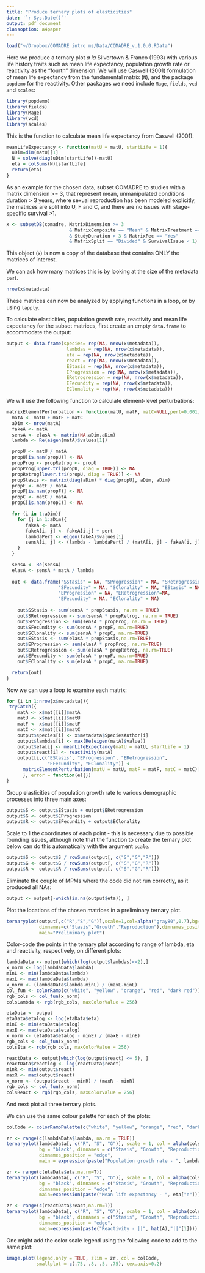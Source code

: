 ```yaml
---
title: "Produce ternary plots of elasticities"
date: '`r Sys.Date()`'
output: pdf_document
classoption: a4paper
---
```


```r
load("~/Dropbox/COMADRE intro ms/Data/COMADRE_v.1.0.0.RData")
```



Here we produce a ternary plot *a la* Silvertown & Franco (1993) with various life history traits such as mean life expectancy, population growth rate or reactivity as the "fourth" dimension. We will use Caswell (2001) formulation of mean life expectancy from the fundamental matrix (`N`), and the package `popdemo` for the reactivity. Other packages we need include `Mage`, `fields`, `vcd` and `scales`:

```r
library(popdemo)
library(fields)
library(Mage)
library(vcd)
library(scales)
```

This is the function to calculate mean life expectancy from Caswell (2001):
```r
meanLifeExpectancy <- function(matU = matU, startLife = 1){
  uDim=dim(matU)[1]
  N = solve(diag(uDim[startLife])-matU)
  eta = colSums(N)[startLife]
  return(eta)
}
```

As an example for the chosen data, subset COMADRE to studies with a matrix dimension >= 3, that represent mean, unmanipulated conditions duration > 3 years, where sexual reproduction has been modeled explicitly, the matrices are split into U, F and C, and there are no issues with stage-specific survival >1.

```r
x <- subsetDB(comadre, MatrixDimension >= 3 
                       & MatrixComposite == "Mean" & MatrixTreatment == "Unmanipulated" 
                       & StudyDuration > 3 & MatrixFec == "Yes" 
                       & MatrixSplit == "Divided" & SurvivalIssue < 1)
```

This object (`x`) is now a copy of the database that contains ONLY the matrices of interest.

We can ask how many matrices this is by looking at the size of the metadata part.

```r
nrow(x$metadata)
```

These matrices can now be analyzed by applying functions in a loop, or by using `lapply`.

To calculate elasticities, population growth rate, reactivity and mean life expectancy for the subset matrices, first create an empty `data.frame` to accommodate the output:

```r
output <- data.frame(species= rep(NA, nrow(x$metadata)),
                      lambdas = rep(NA, nrow(x$metadata)),
                      eta = rep(NA, nrow(x$metadata)),
                      react = rep(NA, nrow(x$metadata)),
                      EStasis = rep(NA, nrow(x$metadata)),
                      EProgression = rep(NA, nrow(x$metadata)),
                      ERetrogression = rep(NA, nrow(x$metadata)),
                      EFecundity = rep(NA, nrow(x$metadata)),
                      EClonality = rep(NA, nrow(x$metadata)))
```

We will use the following function to calculate element-level perturbations:

```r
matrixElementPerturbation <- function(matU, matF, matC=NULL,pert=0.001){
  matA <- matU + matF + matC
  aDim <- nrow(matA)
  fakeA <- matA
  sensA <- elasA <- matrix(NA,aDim,aDim)
  lambda <- Re(eigen(matA)$values[1])

  propU <- matU / matA
  propU[is.nan(propU)] <- NA
  propProg <- propRetrog <- propU
  propProg[upper.tri(propU, diag = TRUE)] <- NA
  propRetrog[lower.tri(propU, diag = TRUE)] <- NA
  propStasis <- matrix(diag(aDim) * diag(propU), aDim, aDim)
  propF <- matF / matA
  propF[is.nan(propF)] <- NA
  propC <- matC / matA
  propC[is.nan(propC)] <- NA

  for (i in 1:aDim){
    for (j in 1:aDim){
       fakeA <- matA
       fakeA[i, j] <- fakeA[i,j] + pert
       lambdaPert <- eigen(fakeA)$values[1]
       sensA[i, j] <- (lambda - lambdaPert) / (matA[i, j] - fakeA[i, j])
    }
  }

  sensA <- Re(sensA)
  elasA <- sensA * matA / lambda
  
  out <- data.frame("SStasis" = NA, "SProgression" = NA, "SRetrogression" = NA,
                   "SFecundity" = NA, "SClonality" = NA, "EStasis" = NA,
                   "EProgression" = NA, "ERetrogression"=NA,
                   "EFecundity" = NA, "EClonality" = NA)
    
    out$SStasis <- sum(sensA * propStasis, na.rm = TRUE)
    out$SRetrogression <- sum(sensA * propRetrog, na.rm = TRUE)
    out$SProgression <- sum(sensA * propProg, na.rm = TRUE)
    out$SFecundity <- sum(sensA * propF, na.rm=TRUE)
    out$SClonality <- sum(sensA * propC, na.rm=TRUE)
    out$EStasis <- sum(elasA * propStasis,na.rm=TRUE)
    out$EProgression <- sum(elasA * propProg, na.rm=TRUE)
    out$ERetrogression <- sum(elasA * propRetrog, na.rm=TRUE)
    out$EFecundity <- sum(elasA * propF, na.rm=TRUE)
    out$EClonality <- sum(elasA * propC, na.rm=TRUE)

  return(out) 
}

```


Now we can use a loop to examine each matrix:

```r
for (i in 1:nrow(x$metadata)){
 tryCatch({
    matA <- x$mat[[i]]$matA
    matU <- x$mat[[i]]$matU
    matF <- x$mat[[i]]$matF
    matC <- x$mat[[i]]$matC
    output$species[i] <- x$metadata$SpeciesAuthor[i]
    output$lambdas[i] <- max(Re(eigen(matA)$value))
    output$eta[i] <- meanLifeExpectancy(matU = matU, startLife = 1)
    output$react[i] <- reactivity(matA)
    output[i,c("EStasis", "EProgression", "ERetrogression",
               "EFecundity", "EClonality")] <- 
      matrixElementPerturbation(matU = matU, matF = matF, matC = matC)[6:10]
      }, error = function(e){})
}
```

Group elasticities of population growth rate to various demographic processes into three main axes:

```r
output$S <- output$EStasis + output$ERetrogression
output$G <- output$EProgression
output$R <- output$EFecundity + output$EClonality
```

Scale to 1 the coordinates of each point - this is necessary due to possible rounding issues, although note that the function to create the ternary plot below can do this automatically with the argument `scale`.

```r
output$S <- output$S / rowSums(output[, c("S","G","R")])
output$G <- output$G / rowSums(output[, c("S","G","R")])
output$R <- output$R / rowSums(output[, c("S","G","R")])
```

Eliminate the couple of MPMs where the code did not run correctly, as it produced all NAs:

```r
output <- output[-which(is.na(output$eta)), ]
```

Plot the locations of the chosen matrices in a preliminary ternary plot.

```r
ternaryplot(output[,c("R","S","G")],scale=1,col=alpha("gray80",0.7),bg="black",
            dimnames=c("Stasis","Growth","Reproduction"),dimnames_position="edge", 
            main="Preliminary plot")
```


Color-code the points in the ternary plot according to range of lambda, eta and reactivity, respectively, on different plots:

```r
lambdaData <- output[which(log(output$lambdas)<=2),]
x_norm <- log(lambdaData$lambda)
minL <- min(lambdaData$lambda)
maxL <- max(lambdaData$lambda)
x_norm <- (lambdaData$lambda-minL) / (maxL-minL)
col_fun <- colorRamp(c("white", "yellow", "orange", "red", "dark red"))
rgb_cols <- col_fun(x_norm)
colsLambda <- rgb(rgb_cols, maxColorValue = 256)

etaData <- output
etaData$etalog <- log(etaData$eta)
minE <- min(etaData$etalog)
maxE <- max(etaData$etalog)
x_norm <- (etaData$etalog - minE) / (maxE - minE)
rgb_cols <- col_fun(x_norm)
colsEta <- rgb(rgb_cols, maxColorValue = 256)

reactData <- output[which(log(output$react) <= 5), ]
reactData$reactlog <- log(reactData$react)
minR <- min(output$react)
maxR <- max(output$react)
x_norm <- (output$react - minR) / (maxR - minR)
rgb_cols <- col_fun(x_norm)
colsReact <- rgb(rgb_cols, maxColorValue = 256)
```

And next plot all three ternary plots. 

We can use the same colour palette for each of the plots:

```r
colCode <- colorRampPalette(c("white", "yellow", "orange", "red", "dark red"))(n = 999) 
```

```r
zr <- range(c(lambdaData$lambda, na.rm = TRUE))
ternaryplot(lambdaData[, c("R", "S", "G")], scale = 1, col = alpha(colsEta, 0.7), 
            bg = "black", dimnames = c("Stasis", "Growth", "Reproduction"),
            dimnames_position = "edge",
            main = expression(paste("Population growth rate - ", lambda)))
```

```r
zr <- range(c(etaData$eta,na.rm=T))
ternaryplot(lambdaData[, c("R", "S", "G")], scale = 1, col = alpha(colsEta, 0.7), 
            bg = "black", dimnames = c("Stasis", "Growth", "Reproduction"),
            dimnames_position = "edge",
            main=expression(paste("Mean life expectancy - ", eta["e"])))
```

```r
zr <- range(c(reactData$react,na.rm=T))
ternaryplot(lambdaData[, c("R", "S", "G")], scale = 1, col = alpha(colsEta, 0.7), 
            bg = "black", dimnames = c("Stasis", "Growth", "Reproduction"),
            dimnames_position = "edge",
            main=expression(paste("Reactivity - ||", hat(A),"||"[1])))
```


One might add the color scale legend using the following code to add to the same plot:

```r
image.plot(legend.only = TRUE, zlim = zr, col = colCode, 
           smallplot = c(.75, .8, .5, .75), cex.axis=0.2) 
```